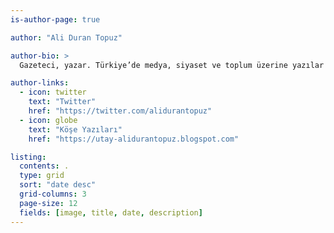 ```yaml
---
is-author-page: true

author: "Ali Duran Topuz"

author-bio: >
  Gazeteci, yazar. Türkiye’de medya, siyaset ve toplum üzerine yazılar kaleme alıyor.

author-links:
  - icon: twitter
    text: "Twitter"
    href: "https://twitter.com/alidurantopuz"
  - icon: globe
    text: "Köşe Yazıları"
    href: "https://utay-alidurantopuz.blogspot.com"

listing:
  contents: .
  type: grid
  sort: "date desc"
  grid-columns: 3
  page-size: 12
  fields: [image, title, date, description]
---
```

